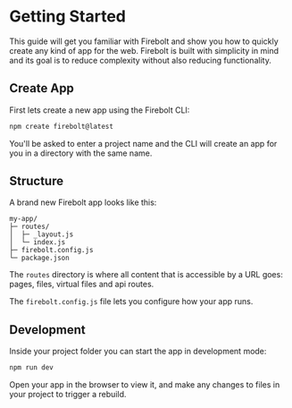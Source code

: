 <Metadata
  title='Getting Started: Quick Start'
  description='Learn how to quickly get started with a new Firebolt app.'
/>

# Getting Started

This guide will get you familiar with Firebolt and show you how to quickly create any kind of app for the web.
Firebolt is built with simplicity in mind and its goal is to reduce complexity without also reducing functionality.

## Create App

First lets create a new app using the Firebolt CLI:

```bash
npm create firebolt@latest
```

You'll be asked to enter a project name and the CLI will create an app for you in a directory with the same name.

## Structure

A brand new Firebolt app looks like this:

```
my-app/
├─ routes/
│  ├─ _layout.js
│  └─ index.js
├─ firebolt.config.js
└─ package.json
```

The `routes` directory is where all content that is accessible by a URL goes: pages, files, virtual files and api routes.

The `firebolt.config.js` file lets you configure how your app runs.

## Development

Inside your project folder you can start the app in development mode:

```bash
npm run dev
```

Open your app in the browser to view it, and make any changes to files in your project to trigger a rebuild.
